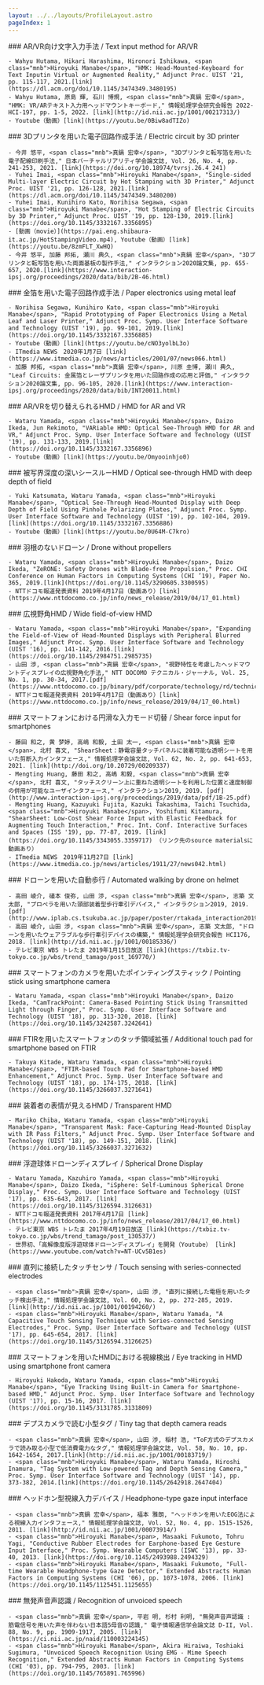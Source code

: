 ```yaml
---
layout: ../../layouts/ProfileLayout.astro
pageIndex: 1
---
```



<ProfileSection title="主な研究 / research">
  <ProfileResearch youtubeId="0Biw8adTIZo">
    ### AR/VR向け文字入力手法 / Text input method for AR/VR

    - Wahyu Hutama, Hikari Harashima, Hironori Ishikawa, <span class="mnb">Hiroyuki Manabe</span>, "HMK: Head-Mounted-Keyboard for Text Inputin Virtual or Augmented Reality," Adjunct Proc. UIST '21, pp. 115-117, 2021.[link](https://dl.acm.org/doi/10.1145/3474349.3480195)
    - Wahyu Hutama, 原島 輝, 石川 博規, <span class="mnb">真鍋 宏幸</span>, "HMK: VR/ARテキスト入力用ヘッドマウントキーボード," 情報処理学会研究会報告 2022-HCI-197, pp. 1-5, 2022. [link](http://id.nii.ac.jp/1001/00217313/)
    - Youtube（動画）[link](https://youtu.be/0Biw8adTIZo)

  </ProfileResearch>

  <ProfileResearch youtubeId="8zmFLT_XwHQ">
  ### 3Dプリンタを用いた電子回路作成手法 / Electric circuit by 3D printer

    - 今井 悠平, <span class="mnb">真鍋 宏幸</span>, "3Dプリンタと転写箔を用いた電子配線印刷手法," 日本バーチャルリアリティ学会論文誌, Vol. 26, No. 4, pp. 241-253, 2021. [link](https://doi.org/10.18974/tvrsj.26.4_241)
    - Yuhei Imai, <span class="mnb">Hiroyuki Manabe</span>, "Single-sided Multi-layer Electric Circuit by Hot Stamping with 3D Printer," Adjunct Proc. UIST '21, pp. 126-128, 2021.[link](https://dl.acm.org/doi/10.1145/3474349.3480200)
    - Yuhei Imai, Kunihiro Kato, Norihisa Segawa, <span class="mnb">Hiroyuki Manabe</span>, "Hot Stamping of Electric Circuits by 3D Printer," Adjunct Proc. UIST '19, pp. 128-130, 2019.[link](https://doi.org/10.1145/3332167.3356895)
    - [動画（movie）](https://pai.eng.shibaura-it.ac.jp/HotStampingVideo.mp4), Youtube（動画）[link](https://youtu.be/8zmFLT_XwHQ)
    - 今井 悠平, 加藤 邦拓, 瀬川 典久, <span class="mnb">真鍋 宏幸</span>, "3Dプリンタと転写箔を用いた両面基板の製作手法," インタラクション2020論文集, pp. 655-657, 2020.[link](https://www.interaction-ipsj.org/proceedings/2020/data/bib/2B-46.html)

  </ProfileResearch>

  <ProfileResearch youtubeId="cNO3yolbL3o">
    ### 金箔を用いた電子回路作成手法 / Paper electronics using metal leaf

    - Norihisa Segawa, Kunihiro Kato, <span class="mnb">Hiroyuki Manabe</span>, "Rapid Prototyping of Paper Electronics Using a Metal Leaf and Laser Printer," Adjunct Proc. Symp. User Interface Software and Technology (UIST '19), pp. 99-101, 2019.[link](https://doi.org/10.1145/3332167.3356885)
    - Youtube（動画）[link](https://youtu.be/cNO3yolbL3o)
    - ITmedia NEWS　2020年1月7日 [link](https://www.itmedia.co.jp/news/articles/2001/07/news066.html)
    - 加藤 邦拓, <span class="mnb">真鍋 宏幸</span>, 川原 圭博, 瀬川 典久, "Leaf Circuits: 金属箔とレーザプリンタを用いた回路作成の応用と評価," インタラクション2020論文集, pp. 96-105, 2020.[link](https://www.interaction-ipsj.org/proceedings/2020/data/bib/INT20011.html)

  </ProfileResearch>

  <ProfileResearch youtubeId="Omyooinhjo0">
    ### AR/VRを切り替えられるHMD / HMD for AR and VR

    - Wataru Yamada, <span class="mnb">Hiroyuki Manabe</span>, Daizo Ikeda, Jun Rekimoto, "VARiable HMD: Optical See-Through HMD for AR and VR," Adjunct Proc. Symp. User Interface Software and Technology (UIST '19), pp. 131-133, 2019.[link](https://doi.org/10.1145/3332167.3356896)
    - Youtube（動画）[link](https://youtu.be/Omyooinhjo0)

  </ProfileResearch>

  <ProfileResearch youtubeId="0U64M-C7kro">
    ### 被写界深度の深いシースルーHMD / Optical see-through HMD with deep depth of field

    - Yuki Katsumata, Wataru Yamada, <span class="mnb">Hiroyuki Manabe</span>, "Optical See-Through Head-Mounted Display with Deep Depth of Field Using Pinhole Polarizing Plates," Adjunct Proc. Symp. User Interface Software and Technology (UIST '19), pp. 102-104, 2019.[link](https://doi.org/10.1145/3332167.3356886)
    - Youtube（動画）[link](https://youtu.be/0U64M-C7kro)

  </ProfileResearch>

  <ProfileResearch youtubeId="88UpCRaAJQ0">
    ### 羽根のないドローン / Drone without propellers

    - Wataru Yamada, <span class="mnb">Hiroyuki Manabe</span>, Daizo Ikeda, "ZeRONE: Safety Drones with Blade-free Propulsion," Proc. CHI Conference on Human Factors in Computing Systems (CHI ’19), Paper No. 365, 2019.[link](https://doi.org/10.1145/3290605.3300595)
    - NTTドコモ報道発表資料 2019年4月17日（動画あり）[link](https://www.nttdocomo.co.jp/info/news_release/2019/04/17_01.html)

  </ProfileResearch>

  <ProfileResearch youtubeId="Q63O5pOFXKA">
    ### 広視野角HMD / Wide field-of-view HMD

    - Wataru Yamada, <span class="mnb">Hiroyuki Manabe</span>, "Expanding the Field-of-View of Head-Mounted Displays with Peripheral Blurred Images," Adjunct Proc. Symp. User Interface Software and Technology (UIST '16), pp. 141-142, 2016.[link](https://doi.org/10.1145/2984751.2985735)
    - 山田 渉, <span class="mnb">真鍋 宏幸</span>, "視野特性を考慮したヘッドマウントディスプレイの広視野角化手法," NTT DOCOMO テクニカル・ジャーナル, Vol. 25, No. 1, pp. 30-34, 2017.[pdf](https://www.nttdocomo.co.jp/binary/pdf/corporate/technology/rd/technical_journal/bn/vol25_1/vol25_1_005jp.pdf)
    - NTTドコモ報道発表資料 2019年4月17日（動画あり）[link](https://www.nttdocomo.co.jp/info/news_release/2019/04/17_00.html)

  </ProfileResearch>

  <ProfileResearch youtubeId="feYEDAu0h5M">
    ### スマートフォンにおける円滑な入力モード切替 / Shear force input for smartphones

    - 藤田 和之, 黄 梦婷, 高嶋 和毅, 土田 太一, <span class="mnb">真鍋 宏幸</span>, 北村 喜文, "ShearSheet：静電容量タッチパネルに装着可能な透明シートを用いた剪断入力インタフェース," 情報処理学会論文誌, Vol. 62, No. 2, pp. 641-653, 2021. [link](http://doi.org/10.20729/00209337)
    - Mengting Huang, 藤田 和之, 高嶋 和毅, <span class="mnb">真鍋 宏幸</span>, 北村 喜文, "タッチスクリーン上に重ねた透明シートを利用した位置と速度制御の併用が可能なユーザインタフェース," インタラクション2019, 2019. [pdf](http://www.interaction-ipsj.org/proceedings/2019/data/pdf/1B-25.pdf)
    - Mengting Huang, Kazuyuki Fujita, Kazuki Takashima, Taichi Tsuchida, <span class="mnb">Hiroyuki Manabe</span>, Yoshifumi Kitamura, "ShearSheet: Low-Cost Shear Force Input with Elastic Feedback for Augmenting Touch Interaction," Proc. Int. Conf. Interactive Surfaces and Spaces (ISS '19), pp. 77-87, 2019. [link](https://doi.org/10.1145/3343055.3359717) （リンク先のsource materialsに動画あり）
    - ITmedia NEWS　2019年11月27日 [link](https://www.itmedia.co.jp/news/articles/1911/27/news042.html)

  </ProfileResearch>

  <ProfileResearch youtubeId="9k-OriPI6GY">
    ### ドローンを用いた自動歩行 / Automated walking by drone on helmet

    - 高田 崚介, 礒本 俊弥, 山田 渉, <span class="mnb">真鍋 宏幸</span>, 志築 文太郎, "プロペラを用いた頭部装着型歩行牽引デバイス," インタラクション2019, 2019. [pdf](http://www.iplab.cs.tsukuba.ac.jp/paper/poster/rtakada_interaction2019a.pdf)
    - 高田 崚介, 山田 渉, <span class="mnb">真鍋 宏幸</span>, 志築 文太郎, "ドローンを用いたウェアラブルな歩行牽引デバイスの構築," 情報処理学会研究会報告 HCI176, 2018. [link](http://id.nii.ac.jp/1001/00185336/)
    - テレビ東京 WBS トレたま 2019年1月15日放送 [link](https://txbiz.tv-tokyo.co.jp/wbs/trend_tamago/post_169770/)

  </ProfileResearch>

  <ProfileResearch youtubeId="UGdhIaIE_os">
    ### スマートフォンのカメラを用いたポインティングスティック / Pointing stick using smartphone camera

    - Wataru Yamada, <span class="mnb">Hiroyuki Manabe</span>, Daizo Ikeda, "CamTrackPoint: Camera-Based Pointing Stick Using Transmitted Light through Finger," Proc. Symp. User Interface Software and Technology (UIST '18), pp. 313-320, 2018. [link](https://doi.org/10.1145/3242587.3242641)

  </ProfileResearch>

  <ProfileResearch youtubeId="wdco0AAHYDc">
    ### FTIRを用いたスマートフォンのタッチ領域拡張 / Additional touch pad for smartphone based on FTIR

    - Takuya Kitade, Wataru Yamada, <span class="mnb">Hiroyuki Manabe</span>, "FTIR-based Touch Pad for Smartphone-based HMD Enhancement," Adjunct Proc. Symp. User Interface Software and Technology (UIST '18), pp. 174-175, 2018. [link](https://doi.org/10.1145/3266037.3271641)

  </ProfileResearch>

  <ProfileResearch youtubeId="iSt0Vn18OOw">
    ### 装着者の表情が見えるHMD / Transparent HMD

    - Mariko Chiba, Wataru Yamada, <span class="mnb">Hiroyuki Manabe</span>, "Transparent Mask: Face-Capturing Head-Mounted Display with IR Pass Filters," Adjunct Proc. Symp. User Interface Software and Technology (UIST '18), pp. 149-151, 2018. [link](https://doi.org/10.1145/3266037.3271632)

  </ProfileResearch>

  <ProfileResearch youtubeId="NT-UCv5B1es">
    ### 浮遊球体ドローンディスプレイ / Spherical Drone Display

    - Wataru Yamada, Kazuhiro Yamada, <span class="mnb">Hiroyuki Manabe</span>, Daizo Ikeda, "iSphere: Self-Luminous Spherical Drone Display," Proc. Symp. User Interface Software and Technology (UIST '17), pp. 635-643, 2017. [link](https://doi.org/10.1145/3126594.3126631)
    - NTTドコモ報道発表資料 2017年4月17日 [link](https://www.nttdocomo.co.jp/info/news_release/2017/04/17_00.html)
    - テレビ東京 WBS トレたま 2017年4月19日放送 [link](https://txbiz.tv-tokyo.co.jp/wbs/trend_tamago/post_130537/)
    - 世界初、「高解像度版浮遊球体ドローンディスプレイ」を開発（Youtube） [link](https://www.youtube.com/watch?v=NT-UCv5B1es)

  </ProfileResearch>

  <ProfileResearch youtubeId="0ILzlIZiamE">
    ### 直列に接続したタッチセンサ / Touch sensing with series-connected electrodes

    - <span class="mnb">真鍋 宏幸</span>, 山田 渉, "直列に接続した電極を用いたタッチ検出手法," 情報処理学会論文誌, Vol. 60, No. 2, pp. 272-285, 2019. [link](http://id.nii.ac.jp/1001/00194260/)
    - <span class="mnb">Hiroyuki Manabe</span>, Wataru Yamada, "A Capacitive Touch Sensing Technique with Series-connected Sensing Electrodes," Proc. Symp. User Interface Software and Technology (UIST '17), pp. 645-654, 2017. [link](https://doi.org/10.1145/3126594.3126625)

  </ProfileResearch>


  <ProfileResearch imgSrc={GazeTrackingHMD.src}>
    ### スマートフォンを用いたHMDにおける視線検出 / Eye tracking in HMD using smartphone front camera

    - Hiroyuki Hakoda, Wataru Yamada, <span class="mnb">Hiroyuki Manabe</span>, "Eye Tracking Using Built-in Camera for Smartphone-based HMD," Adjunct Proc. Symp. User Interface Software and Technology (UIST '17), pp. 15-16, 2017. [link](https://doi.org/10.1145/3131785.3131809)

  </ProfileResearch>


  <ProfileResearch imgSrc={DepthCamTag.src}>
    ### デプスカメラで読む小型タグ / Tiny tag that depth camera reads

    - <span class="mnb">真鍋 宏幸</span>, 山田 渉, 稲村 浩, "ToF方式のデプスカメラで読み取る小型で低消費電力なタグ," 情報処理学会論文誌, Vol. 58, No. 10, pp. 1642-1654, 2017.[link](http://id.nii.ac.jp/1001/00183719/)
    - <span class="mnb">Hiroyuki Manabe</span>, Wataru Yamada, Hiroshi Inamura, "Tag System with Low-powered Tag and Depth Sensing Camera," Proc. Symp. User Interface Software and Technology (UIST '14), pp. 373-382, 2014.[link](https://doi.org/10.1145/2642918.2647404)

  </ProfileResearch>


  <ProfileResearch imgSrc={HeadphoneEOG.src}>
    ### ヘッドホン型視線入力デバイス / Headphone-type gaze input interface

    - <span class="mnb">真鍋 宏幸</span>, 福本 雅朗, "ヘッドホンを用いたEOG法による視線入力インタフェース," 情報処理学会論文誌, Vol. 52, No. 4, pp. 1515-1526, 2011. [link](http://id.nii.ac.jp/1001/00073914/)
    - <span class="mnb">Hiroyuki Manabe</span>, Masaaki Fukumoto, Tohru Yagi, "Conductive Rubber Electrodes for Earphone-based Eye Gesture Input Interface," Proc. Symp. Wearable Computers (ISWC '13), pp. 33-40, 2013. [link](https://doi.org/10.1145/2493988.2494329)
    - <span class="mnb">Hiroyuki Manabe</span>, Masaaki Fukumoto, "Full-time Wearable Headphone-type Gaze Detector," Extended Abstracts Human Factors in Computing Systems (CHI '06), pp. 1073-1078, 2006. [link](https://doi.org/10.1145/1125451.1125655)

  </ProfileResearch>


  <ProfileResearch imgSrc={MimeSpeech.src}>
    ### 無発声音声認識 / Recognition of unvoiced speech

    - <span class="mnb">真鍋 宏幸</span>, 平岩 明, 杉村 利明, "無発声音声認識 : 筋電信号を用いた声を伴わない日本語5母音の認識," 電子情報通信学会論文誌 D-II, Vol. 88, No. 9, pp. 1909-1917, 2005. [link](https://ci.nii.ac.jp/naid/110003224145)
    - <span class="mnb">Hiroyuki Manabe</span>, Akira Hiraiwa, Toshiaki Sugimura, "Unvoiced Speech Recognition Using EMG - Mime Speech Recognition," Extended Abstracts Human Factors in Computing Systems (CHI '03), pp. 794-795, 2003. [link](https://doi.org/10.1145/765891.765996)

  </ProfileResearch>
</ProfileSection>
